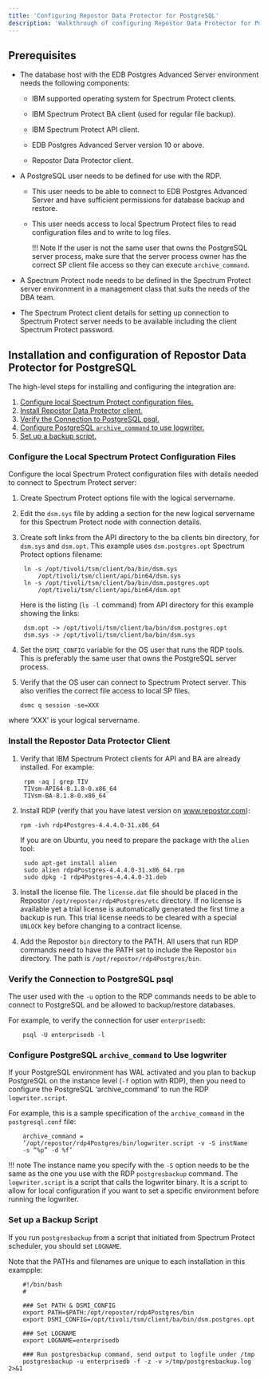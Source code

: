 ```yaml
---
title: 'Configuring Repostor Data Protector for PostgreSQL'
description: 'Walkthrough of configuring Repostor Data Protector for PostgreSQL'
---
```


## Prerequisites

- The database host with the EDB Postgres Advanced Server environment needs the following components:
    
  - IBM supported operating system for Spectrum Protect clients.

  - IBM Spectrum Protect BA client (used for regular file backup).

  - IBM Spectrum Protect API client.

  - EDB Postgres Advanced Server version 10 or above.

  - Repostor Data Protector client.


- A PostgreSQL user needs to be defined for use with the RDP.
    
  - This user needs to be able to connect to EDB Postgres Advanced Server and have sufficient permissions for
database backup and restore.

  - This user needs access to local Spectrum Protect files to read configuration files and to write to log files.

    !!! Note
        If the user is not the same user that owns the PostgreSQL server process, make sure that the server process owner has the correct SP client file access so they can execute `archive_command`.

- A Spectrum Protect node needs to be defined in the Spectrum Protect server environment in a
management class that suits the needs of the DBA team.

- The Spectrum Protect client details for setting up connection to Spectrum Protect server needs to be
available including the client Spectrum Protect password.


## Installation and configuration of Repostor Data Protector for PostgreSQL

The high-level steps for installing and configuring the integration are:

1. [Configure local Spectrum Protect configuration files.](/#configure-local-spectrum-protect-configuration-files)
1. [Install Repostor Data Protector client.](#install-repostor-data-protector-client)
1. [Verify the Connection to PostgreSQL psql.](/#verify-the-connection-to-postgresql-psql)
1. [Configure PostgreSQL `archive_command` to use logwriter.](#configure-postgresql-archive_command-to-use-logwriter)
1. [Set up a backup script.](#set-up-a-backup-script)

### Configure the Local Spectrum Protect Configuration Files 

Configure the local Spectrum Protect configuration files with details needed to connect to
Spectrum Protect server:

1. Create Spectrum Protect options file with the logical servername.

2. Edit the `dsm.sys` file by adding a section for the new logical servername for this Spectrum Protect node with
connection details.

3. Create soft links from the API directory to the ba clients bin directory, for `dsm.sys` and `dsm.opt`. This example uses `dsm.postgres.opt` Spectrum Protect options filename:

   ``` 
    ln -s /opt/tivoli/tsm/client/ba/bin/dsm.sys
        /opt/tivoli/tsm/client/api/bin64/dsm.sys
    ln -s /opt/tivoli/tsm/client/ba/bin/dsm.postgres.opt
        /opt/tivoli/tsm/client/api/bin64/dsm.opt
   ```    

   Here is the listing (`ls -l` command) from API directory for this example showing the links:

   ```    
    dsm.opt -> /opt/tivoli/tsm/client/ba/bin/dsm.postgres.opt
    dsm.sys -> /opt/tivoli/tsm/client/ba/bin/dsm.sys
   ```    

4. Set the `DSMI_CONFIG` variable for the OS user that runs the RDP tools. This is preferably the same user
that owns the PostgreSQL server process.

5. Verify that the OS user can connect to Spectrum Protect server. This also verifies the correct file access to local SP files.
    
   ``` 
   dsmc q session -se=XXX
   ``` 
  
  where ‘XXX’ is your logical servername.
    

### Install the Repostor Data Protector Client

1. Verify that IBM Spectrum Protect clients for API and BA are already installed. For example:

   ```    
    rpm -aq | grep TIV
    TIVsm-API64-8.1.8-0.x86_64
    TIVsm-BA-8.1.8-0.x86_64
   ```   

2. Install RDP (verify that you have latest version on www.repostor.com):
    ```   
    rpm -ivh rdp4Postgres-4.4.4.0-31.x86_64
    ```   
    If you are on Ubuntu, you need to prepare the package with the `alien` tool:
    
    ```
     sudo apt-get install alien
     sudo alien rdp4Postgres-4.4.4.0-31.x86_64.rpm
     sudo dpkg -I rdp4Postgres-4.4.4.0-31.deb
    ```


3. Install the license file. The `license.dat` file should be placed in the Repostor `/opt/repostor/rdp4Postgres/etc` directory. If no
license is available yet a trial license is automatically generated the first time a backup is run. This
trial license needs to be cleared with a special `UNLOCK` key before changing to a contract license.

4. Add the Repostor `bin` directory to the PATH. All users that run RDP commands need to have the PATH set to include the Repostor `bin` directory.
The path is `/opt/repostor/rdp4Postgres/bin`.

### Verify the Connection to PostgreSQL psql

The user used with the `-u` option to the RDP commands needs to be able to connect to PostgreSQL and be
allowed to backup/restore databases.

For example, to verify the connection for user `enterprisedb`:

```
    psql -U enterprisedb -l
```
### Configure PostgreSQL `archive_command` to Use logwriter

If your PostgreSQL environment has WAL activated and you plan to backup PostgreSQL on the instance
level (`-f` option with RDP), then you need to configure the PostgreSQL ‘archive_command’ to run the
RDP `logwriter.script`.

For example, this is a sample specification of the `archive_command` in the `postgresql.conf` file:
```
    archive_command =
    ‘/opt/repostor/rdp4Postgres/bin/logwriter.script -v -S instName
    -s “%p” -d %f’
```
!!! note
    The instance name you specify with the `-S` option needs to be the same as the one you use with the RDP `postgresbackup`
    command. The `logwriter.script` is a script that calls the logwriter binary. It is a script to allow for local configuration if you want
    to set a specific environment before running the logwriter.

### Set up a Backup Script

If you run `postgresbackup` from a script that initiated from Spectrum Protect scheduler, you should set `LOGNAME`.

Note that the PATHs and filenames are unique to each installation in this exampple:

```
    #!/bin/bash
    #

    ### Set PATH & DSMI_CONFIG
    export PATH=$PATH:/opt/repostor/rdp4Postgres/bin
    export DSMI_CONFIG=/opt/tivoli/tsm/client/ba/bin/dsm.postgres.opt

    ### Set LOGNAME
    export LOGNAME=enterprisedb

    ### Run postgresbackup command, send output to logfile under /tmp
    postgresbackup -u enterprisedb -f -z -v >/tmp/postgresbackup.log 2>&1
```




